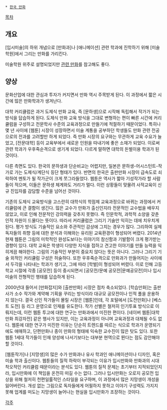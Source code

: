  * [[한국 만화]]

[[목차]]

== 개요 ==
[입시미술]의 하위 개념으로 [만화과]나 [애니메이션] 관련 학과에 진학하기 위해 [미술학원]에서 그리는 만화를 가리킨다.

미술학원 위주로 설명되었지만 [http://bbs2.ruliweb.daum.net/gaia/do/ruliweb/family/216/list?bbsId=G005&pageIndex=1&searchKey=userid&searchValue=w6X3YANiUKc0&searchName=%EB%A3%A8%EB%A6%AC%EC%9B%B9-114959767&itemId=63&itemGroupId=&platformId= 관련 만화]를 참고해도 좋다.

== 양상 ==
문화산업에 대한 관심과 투자가 커지면서 만화 역시 주목받게 된다. 이 과정에서 짧은 시간에 많은 만화학과가 생겨난다.

대학 커리큘럼은 과거 도제식 만화 교육, 즉 [문하생]으로 시작해 독립해서 작가가 되는 방식을 답습하게 된다. 도제식 만화 교육 방식을 그대로 변형하는 편이 빠른 시간에 커리큘럼을 구성하고 전문학사 수준의 교육과정으로 만들기에 적절하기 때문이었다. 특히나 몇 년 사이에 [웹툰] 시장이 성장하면서 미술 계통을 공부하던 학생들도 만화 관련 전공으로의 전과를 고려할만 하게 되었다. 즉 만화 시장의 요구와는 무관하게 교육 수요가 늘었고, [전문대학] 등이 교육부에서 새로운 인원을 따내기에 좋은 소재가 되었다. 이로써 관련 학과가 우후죽순격으로 생기게 되었다. 다르게 말하면 대학의 돈벌이용 학과가 된 것이다.

다른 측면도 있다. 한국의 문하생과 단순비교는 어렵지만, 일본은 문하생-어시스턴트-작가로 가는 도제식/계단식 등단 형태가 있다. 반면의 한국은 출판만화 시장이 급속도로 쇠락하여 멘토가 될 작가군이 크게 쪼그라들었다. 웹툰은 역사가 짧아 기성작가라 할 사람들이 적으며, 이들은 문하생 체계와도 거리가 멀다. 이런 상황들이 맞물려 사적교육이 신규 진입자를 감담할 수준을 넘어선 것이다.

기존의 도제식 교육방식을 고스란히 대학식의 학점제 교육과정으로 바뀌는 과정에서 커리큘럼에 큰 결함이 생긴다. 많은 교수가 만화가 출신인지라 전문적인 교수법을 배우지 않았고, 이로 인해 전문적인 강의력을 갖추지 못했다. 즉 인문학적, 과학적 소양을 갖춘 인적 자원이 드물다는 뜻이다. 따라서 커리큘럼은 그리기 기술만 익히는 데에 치우치게 된다. 평가 방식도 기술적인 요소와 주관적인 감상에 그치는 경우가 많다. 그리하여 실제 독자들의 취향 등에 대한 분석과 이해와는 유리된 교육환경이 형성되어 버렸다. 2014년 현재 웹툰은 그림의 미학적인 완성도보다는 이야기의 참신함과 기발함이 크게 평가받는 경향이 있다. 대학 교육은 학생이 다양한 지식을 접하고 견고한 이야기를 만들 능력을 익히게끔 해야한다. 그림의 기술적인 부분이 중요치 않다는 뜻은 아니다. 그러나 그리기 기술 외적인 커리큘럼 구성은 허술하다. 또한 우후죽순격으로 만화과가 만들어지는 사이에서 두각을 나타내는 학과가 생기고, 그에 따라 [학벌]이 형성되어 버렸다. 이로 인해 고등학교 시절에 각종 [공모전] 등이 중시되면서 [공모전/문예 공모전|문예공모전]이나 입시미술의 전형적인 행태를 답습하게 된다.

2000년대 들어서 [만화잡지]와 [출판만화] 시장은 점차 축소되었다. [학습만화]는 출판사가 소수 작가와 계약해 기획을 꾸리는 방식이라 대규모 공모전이나 인적 풀을 운용하지 않는다. 결국 신인 작가들이 몰릴 시장은 [웹툰]인데, 각 포털에서 [도전만화]나 [베스트 도전] 등 리그 운영으로 인재를 유도한다. 작가 선별은 철저히 인기투표 방식으로 이뤄지는데, 이런 웹툰 투고에 대한 연구는 만화과에서 미진한 편이다. [네이버 웹툰|대학만화 최강자전] 같은 행사가 있지만, 이는 교육과정이 아니며 교육과정과 대체될 수도 없다. 웹툰에 대한 연구가 미진한 이유는 단순히 트렌드를 따르는 식으로 학과가 운영되기에도 애매하고, 단편만화나 종이 만화의 형태에 익숙한 교수진이 많은 탓도 있다. 또한 웹툰 1세대 작가들이 인재 양성에 나서기보다는 대부분 현역으로 뛴다는 점도 감안해야 할 것이다.

[웹툰작가]나 [지망생]의 많은 수가 만화과나 유사 학과인 애니메이션이나 디자인, 혹은 미술 학과 출신이다. 웹툰들의 질적 하락이 부각되는 이유가 입시만화와 만화과의 시대착오적인 커리큘럼 때문이라는 분석도 있다. 웹툰의 질적 문제는 초기부터 지적되었던지라, 입시만화에 이 책임을 온전히 떠길 수는 없다. 그러나 입시만화는 오로지 공모전 입상을 위해 철저히 천편일률적인 스타일을 요구하며, 이 과정에서 많은 지망생이 개성을 잃어버린다. 개성 없는 그림으로 독자들에게 어필하지 못하고 이야기 구성력도 가지지 못해 업계를 떠도는 지망생이 늘어나는 현실을 입시만화가 조장하는 것이다.

[[각주]]
